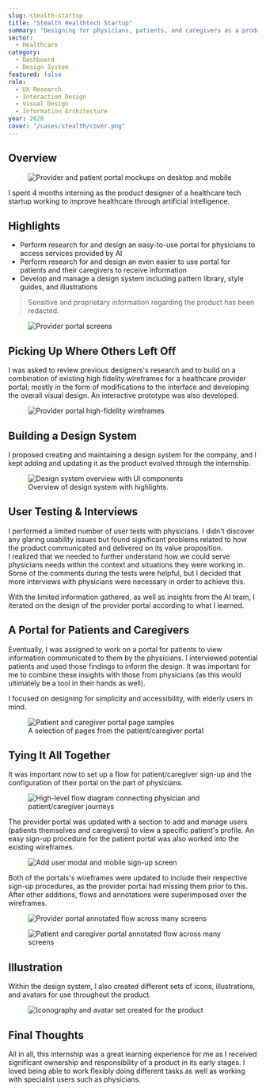 ```yaml
---
slug: stealth-startup
title: "Stealth Healthtech Startup"
summary: "Designing for physicians, patients, and caregivers as a product design intern"
sector:
  - Healthcare
category: 
  - Dashboard
  - Design System
featured: false
role:
  - UX Research
  - Interaction Design
  - Visual Design
  - Information Architecture
year: 2020
cover: "/cases/stealth/cover.png"
---
```


## Overview

<figure>
  <img src="/cases/stealth/cover.png" alt="Provider and patient portal mockups on desktop and mobile" />
</figure>

I spent 4 months interning as the product designer of a healthcare tech startup working to improve healthcare through artificial intelligence.

## Highlights

- Perform research for and design an easy-to-use portal for physicians to access services provided by AI  
- Perform research for and design an even easier to use portal for patients and their caregivers to receive information  
- Develop and manage a design system including pattern library, style guides, and illustrations

> Sensitive and proprietary information regarding the product has been redacted.

<figure>
  <img src="/cases/stealth/provider-portal.png" alt="Provider portal screens" />
</figure>

## Picking Up Where Others Left Off

I was asked to review previous designers's research and to build on a combination of existing high fidelity wireframes for a healthcare provider portal; mostly in the form of modifications to the interface and developing the overall visual design. An interactive prototype was also developed.

<figure>
  <img src="/cases/stealth/wireframes.png" alt="Provider portal high-fidelity wireframes" />
</figure>

## Building a Design System

I proposed creating and maintaining a design system for the company, and I kept adding and updating it as the product evolved through the internship.

<figure>
  <img src="/cases/stealth/design-system.png" alt="Design system overview with UI components" />
  <figcaption>Overview of design system with highlights.</figcaption>
</figure>

## User Testing & Interviews

I performed a limited number of user tests with physicians. I didn't discover any glaring usability issues but found significant problems related to how the product communicated and delivered on its value proposition.  
I realized that we needed to further understand how we could serve physicians needs within the context and situations they were working in. Some of the comments during the tests were helpful, but I decided that more interviews with physicians were necessary in order to achieve this.

With the limited information gathered, as well as insights from the AI team, I iterated on the design of the provider portal according to what I learned.

## A Portal for Patients and Caregivers

Eventually, I was assigned to work on a portal for patients to view information communicated to them by the physicians. I interviewed potential patients and used those findings to inform the design. It was important for me to combine these insights with those from physicians (as this would ultimately be a tool in their hands as well).

I focused on designing for simplicity and accessibility, with elderly users in mind.

<figure>
  <img src="/cases/stealth/patient-portal.png" alt="Patient and caregiver portal page samples" />
  <figcaption>A selection of pages from the patient/caregiver portal</figcaption>
</figure>

## Tying It All Together

It was important now to set up a flow for patient/caregiver sign-up and the configuration of their portal on the part of physicians.

<figure>
  <img src="/cases/stealth/flow-diagram.png" alt="High-level flow diagram connecting physician and patient/caregiver journeys" />
</figure>

The provider portal was updated with a section to add and manage users (patients themselves and caregivers) to view a specific patient's profile. An easy sign-up procedure for the patient portal was also worked into the existing wireframes.

<figure>
  <img src="/cases/stealth/add-user.png" alt="Add user modal and mobile sign-up screen" />
</figure>

Both of the portals's wireframes were updated to include their respective sign-up procedures, as the provider portal had missing them prior to this. After other additions, flows and annotations were superimposed over the wireframes.

<figure>
  <img src="/cases/stealth/provider-flow.png" alt="Provider portal annotated flow across many screens" />
</figure>

<figure>
  <img src="/cases/stealth/patient-flow.png" alt="Patient and caregiver portal annotated flow across many screens" />
</figure>

## Illustration

Within the design system, I also created different sets of icons, illustrations, and avatars for use throughout the product.

<figure>
  <img src="/cases/stealth/icons.png" alt="Iconography and avatar set created for the product" />
</figure>

## Final Thoughts

All in all, this internship was a great learning experience for me as I received significant ownership and responsibility of a product in its early stages. I loved being able to work flexibly doing different tasks as well as working with specialist users such as physicians.
